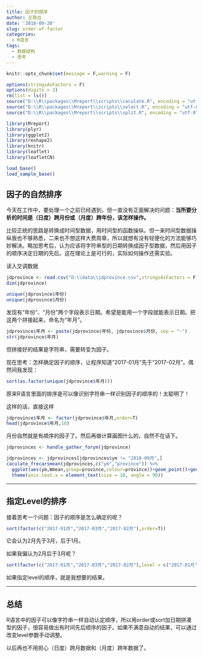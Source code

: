 ```yaml
---
title: 因子的顺序
author: 王致远
date: '2018-09-20'
slug: order-of-factor
categories:
  - R语言
tags:
  - 数据结构
  - 思考
---
```


```r
knitr::opts_chunk$set(message = F,warning = F)
```

```r
options(stringsAsFactors = F)
options(digits = 3)
rm(list = ls())
source("D:\\R\\packages\\Mreport\\scripts\\caculate.R", encoding = "utf-8")
source("D:\\R\\packages\\Mreport\\scripts\\select.R", encoding = "utf-8")
source("D:\\R\\packages\\Mreport\\scripts\\split.R", encoding = "utf-8")
```

```r
library(Mreport)
library(plyr)
library(ggplot2)
library(reshape2)
library(knitr)
library(leaflet)
library(leafletCN)
```

```r
load_base()
load_sample_base()
```

## 因子的自然排序

今天在工作中，要处理一个之前已经遇到，但一直没有正面解决的问题：**当所要分析的时间是（日度）跨月份或（月度）跨年份，该怎样操作。**

比较正统的思路是转换成时间型数据，用时间型的函数操纵。但一来时间型数据操纵我也不够熟悉，二来也不想这样大费周章，所以就想有没有轻便化的方法能够巧妙解决。略加思考后，认为应该将字符串型的日期转换成因子型数据，然后用因子的顺序决定日期的先后。这在理论上是可行的，实际如何操作还需实验。

读入交调数据

```r
jdprovince <- read.csv("D:\\data\\jdprovince.csv",stringsAsFactors = F)
dim(jdprovince)
```

```r
unique(jdprovince$年份)
unique(jdprovince$月份)
```


发现有“年份”、“月份”两个字段表示日期。希望是能用一个字段就能表示日期。把这两个拼接起来，命名为“年月”。

```r
jdprovince$年月 <- paste(jdprovince$年份, jdprovince$月份, sep = "-")
str(jdprovince$年月)
```

但拼接好的结果是字符串，需要转变为因子。

现在思考：怎样确定因子的顺序，让程序知道“2017-01月”先于“2017-02月”。偶然间我发现：

```r
sort(as.factor(unique(jdprovince$年月)))
```

原来R语言里面的排序是可以像识别字符串一样识别因子的顺序的！太聪明了！

这样的话，直接这样

```r
jdprovince$年月 <- factor(jdprovince$年月,order=T)
head(jdprovince$年月,10)
```

月份自然就是有顺序的因子了。然后再做计算画图什么的，自然不在话下。

```r
jdprovinces <- handle_gather_forym(jdprovince)
```

```r
jdprovinces <- jdprovinces[jdprovinces$ym != "2018-09月",]
caculate_frecarsmean(jdprovinces,c("ym","province")) %>%
  ggplot(aes(ym,Wmean,group=province,colour=province))+geom_point()+geom_line()+
  theme(axis.text.x = element_text(size = 10, angle = 90))
```


-----

## 指定Level的排序

接着思考一个问题：因子的顺序是怎么确定的呢？

```r
sort(factor(c("2017-01月","2017-03月","2017-02月"),order=T))
```

它会认为2月先于3月，后于1月。

如果我偏认为2月后于3月呢？

```r
sort(factor(c("2017-01月","2017-03月","2017-02月"),level = c("2017-01月","2017-03月","2017-02月"),order=T))
```

如果指定level的顺序，就是我想要的结果。

-----

## 总结

R语言中的因子可以像字符串一样自动认定顺序，所以用order或sort加日期拼凑型的因子，很容易做出有时间先后顺序的因子。如果不满意自动的结果，可以通过改变level参数手动调整。

以后再也不用担心（日度）跨月数据和（月度）跨年数据了。